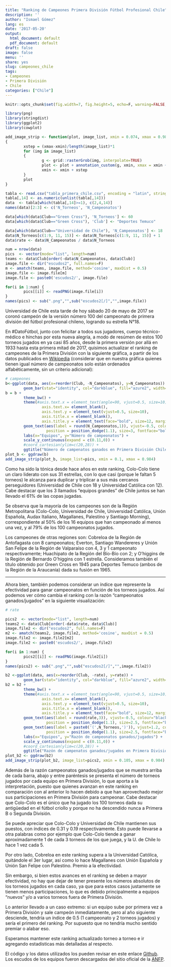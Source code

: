 ---
title: "Ranking de Campeones Primera División Fútbol Profesional Chile"
description: ''
author: "Ismael Gómez"
lang: es
date: '2017-05-20'
output:
  html_document: default
  pdf_document: default
draft: false
image: false
menu: ''
share: yes
slug: campeones_chile
tags:
- Campeones
- Primera División
- Chile
categories: ["Chile"]
---


```{r global_options, include=FALSE}
knitr::opts_chunk$set(fig.width=7, fig.height=5, echo=F, warning=FALSE, message=FALSE)
```

```{r library}
library(png)
library(stringdist)
library(ggplot2)
library(cowplot)
```

```{r functions}
add_image_strip <- function(plot, image_list, xmin = 0.074, xmax = 0.984, y = 0.03, height = 0.07)
{
        xstep = (xmax-xmin)/length(image_list)*1
        for (img in image_list)
        {
                g <- grid::rasterGrob(img, interpolate=TRUE)
                plot <- plot + annotation_custom(g, xmin, xmax = xmin + xstep, ymin = y, ymax = y + height)
                xmin <- xmin + xstep
        }
        plot
}
```

```{r read_process}
tabla <- read.csv("tabla_primera_chile.csv", encoding = "latin", stringsAsFactors = F)
tabla[,14] <- as.numeric(unlist(tabla[,14]))
data  <- tabla[which(tabla[,14]>=1), c(2,4,14)]
names(data)[2:3] <- c('N_Torneos', 'N_Campeonatos')

data[which(data$Club=="Green Cross"), 'N_Torneos'] <- 60
data[which(data$Club=="Green Cross"), 'Club'] <- "Deportes Temuco"

data[which(data$Club=="Universidad de Chile"), 'N_Campeonatos'] <- 18
data$N_Torneos[c(1:9, 11, 15)] <- data$N_Torneos[c(1:9, 11, 15)] + 1
data$rate <- data$N_Campeonatos / data$N_Torneos

num = nrow(data)
pics  <- vector(mode="list", length=num)
teams <- data$Club[order(-data$N_Campeonatos, data$Club)]
image.file <- dir("escudos2", full.names=F)
m <- amatch(teams, image.file, method='cosine', maxDist = 0.5)
image.file <- image.file[m]
image.file <- paste0('escudos2/', image.file)

for(i in 1:num) {
        pics[[i]] <- readPNG(image.file[i])
}
names(pics) <- sub(".png","",sub("escudos2[/]","",image.file))
```

Universidad de Chile esta tarde de hoy sábado 20 de mayo de 2017 se coronó campeón de la versión número 100 del campeonato de primera división del fútbol profesional chileno, logrando su estrella N°18. 

En #DatoFútbol, junto con felicitar a todos sus jugadores, cuerpo técnico-médico e hinchas por esta nueva alegría, a modo de resúmen de estos 100 torneos jugados en ya casi 85 años, desde la primera versión por allá en 1933 hasta esta primera mitad de 2017, quisimos actualizar el ranking de campeones de la Primera División con la siguiente gráfica, a partir de los datos publicados en [Wikipedia](https://es.wikipedia.org/wiki/Primera_División_de_Chile#Campeones) (considerar que en nuestra gráfica quienes tienen igual número de campeonatos solo están ordenados alfabéticamente, sin un criterio adicional):

```{r plot1}
# campeones
b<-ggplot(data, aes(x=reorder(Club, -N_Campeonatos), y=N_Campeonatos)) + 
        geom_bar(stat="identity", col="darkblue", fill="azure2", width=0.9)
b = b + 
        theme_bw() + 
        theme(#axis.text.x = element_text(angle=90, vjust=0.5, size=10), 
                axis.text.x= element_blank(),
                axis.text.y = element_text(vjust=0.5, size=10), 
                axis.title.x = element_blank(), 
                axis.title.y = element_text(face="bold", size=12, margin=margin(0,15,0,0))) +
        geom_text(aes(label = round(N_Campeonatos,1)), vjust=-0.5, colour="black", 
                  position = position_dodge(1.1), size=3, fontface="bold") + 
        labs(x="Equipos", y="Número de campeonatos") +
        scale_y_continuous(expand = c(0.11,0)) +
        #coord_cartesian(ylim=c(20,28)) +
        ggtitle("Número de campenatos ganados en Primera División Chile \n[1933 - Clausura 2017]")
plot_b <- ggdraw(b)
add_image_strip(plot_b, image_list=pics, xmin = 0.1, xmax = 0.984)
```

Como ha sido la tónica desde hace años en este ranking, Colo-Colo tiene un claro liderato con sus 31 estrellas, con lo que casi (porque le faltan 5 torneos) le alcanza para duplicar y triplicar a sus más cercanos perseguidores (Universidad de Chile con 18 y Universidad Católica con 12). Cabe destacar que los 3 llamados "equipos grandes" de Chile juntos se han llevado el 61% de las copas jugadas.

Se observa que la mayoría de los campeones son de la Región Metropolitana (Colo-Colo, Universidad de Chile, Universidad Católica, Unión Española, Audax Italiano, Magallanes, Palestino y Santiago Morning), correspondiente al 50% de los 16 equipos que han campeonado al menos una vez, y al 79% de los 100 campeonatos jugados. 

Los campeones de otras regiones son: Cobreloa de la Región de Antofagasta con 8 campeonatos; Everton, Santiago Wandereres y Unión San Felipe de la Región de Valparaíso con 4, 3 y 1 campeonato respectivamente; Huachipato de la Región del Bío-Bío con 2; y O'higgins de la Región de Bernardo O'higgins con 1 estrella. Consideramos también el título obtenido por Green Cross en 1945 para Deportes Temuco (ambos de la Región de la Araucanía) dada su fusión en 1965.

*** 

Ahora bien, también podemos considerar un índice que represente la efectividad para ganar campeonatos en función de los torneos jugados. Así podemos ver cómo cambia el ranking con la razón "campeonatos ganados/jugados" en la siguiente visualización:

```{r plot2}
# rate

pics2  <- vector(mode="list", length=num)
teams2 <- data$Club[order(-data$rate, data$Club)]
image.file2 <- dir("escudos2", full.names=F)
m2 <- amatch(teams2, image.file2, method='cosine', maxDist = 0.5)
image.file2 <- image.file2[m2]
image.file2 <- paste0('escudos2/', image.file2)

for(i in 1:num) {
        pics2[[i]] <- readPNG(image.file2[i])
}
names(pics2) <- sub(".png","",sub("escudos2[/]","",image.file2))

b2 <-ggplot(data, aes(x=reorder(Club, -rate), y=rate)) + 
        geom_bar(stat="identity", col="darkblue", fill="azure2", width=0.9)
b2 = b2 + 
        theme_bw() + 
        theme(#axis.text.x = element_text(angle=90, vjust=0.5, size=10), 
                axis.text.x= element_blank(),
                axis.text.y = element_text(vjust=0.5, size=10), 
                axis.title.x = element_blank(), 
                axis.title.y = element_text(face="bold", size=12, margin=margin(0,15,0,0))) +
        geom_text(aes(label = round(rate,3)), vjust=-0.5, colour="black", 
                  position = position_dodge(1.1), size=2.5, fontface="bold") + 
        geom_text(aes(label = paste0('(',N_Torneos,')')), vjust=1.2, colour="blue", 
                  position = position_dodge(1.1), size=2.5, fontface="bold") + 
        labs(x="Equipos", y="Razón de campeonatos ganados/jugados") +
        scale_y_continuous(expand = c(0.11,0)) +
        #coord_cartesian(ylim=c(20,28)) +
        ggtitle("Razón de campenatos ganados/jugados en Primera División Chile \n[1933 - Clausura 2017]")
plot_b2 <- ggdraw(b2)
add_image_strip(plot_b2, image_list=pics2, xmin = 0.105, xmax = 0.984)

```
  
  Además de la razón campeonatos ganados/jugados que se muestra arriba de cada barra, abajo y entre paréntesis se presenta el número de torneos jugados por cada equipo en Primera División, lo que aporta a la interpretación, puesto que quienes avanzan en este ranking en comparación con al anterior lo hacen debido a que han aprovechado mejor sus participaciones en Primera División para campeonar. Cabe destacar que Colo-Colo es el único que ha jugado los 100 torneos dada su antigüedad en el fútbol criollo y porque no ha descendido nunca a Primera B o Segunda División.
  
  Se puede apreciar que Colo-Colo y Universidad de Chile mantienen sus puestos, con índices de 0.31 y 0.19 respectivamente. Esto puede llevarse a otra palabras como por ejemplo que Colo-Colo tiende a ganar aproximadamente 1 de cada 3 torneos de los que juega, y la U. de Chile lo hace 1 vez cada 5.
  
  Por otro lado, Cobreloa en este ranking supera a la Universidad Católica, quitándole el 3er lugar, así como lo hace Magallanes con Unión Española y Unión San Felipe con Palestino. Premio a la efectividad.
  
  Sin embargo, si bien estos avances en el ranking se deben a mayor efectividad, no hay que dejar de tener presente los números absolutos de los torneos jugados en cada caso, ya que para estos casos justamente se tienen menos participaciones, lo que es debido principalmente a equipos "nuevos" y/o a varios torneos fuera de Primera División. 
  
  Lo anterior llevado a un caso extremo: si un equipo sube por primera vez a Primera División y sale campeón inmediatamente, pero al año siguiente desciende, tendría un índice de 0.5 (1 campeonato y 2 torneos jugados) y sería el primero del ranking. Por supuesto que no tendría mucho sentido premiar o alabar eso.
  
Esperamos mantener este ranking actualizado torneo a torneo e ir agregando estadísticas más detalladas al respecto. 

El código y los datos utilizados los pueden revisar en este enlace [Github](https://github.com/Bustami/DatoFutbol/tree/master/Campeones_Chile). Los escudos de los equipos fueron descargados del sitio oficial de la [ANFP](http://anfp.cl).
